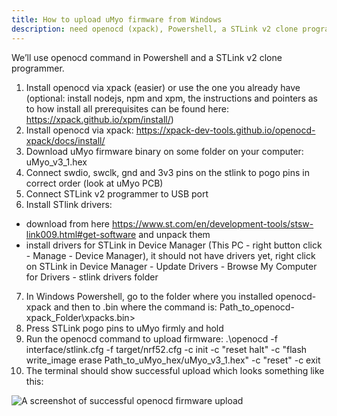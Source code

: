 ```yaml
---
title: How to upload uMyo firmware from Windows
description: need openocd (xpack), Powershell, a STLink v2 clone programmer.
---
```


We’ll use openocd command in Powershell and a STLink v2 clone programmer.

1. Install openocd via xpack (easier) or use the one you already have (optional: install nodejs, npm and xpm, the instructions and pointers as to how install all prerequisites can be found here: https://xpack.github.io/xpm/install/)
2. Install openocd via xpack: https://xpack-dev-tools.github.io/openocd-xpack/docs/install/
3. Download uMyo firmware binary on some folder on your computer: uMyo_v3_1.hex
4. Connect swdio, swclk, gnd and 3v3 pins on the stlink to pogo pins in correct order (look at uMyo PCB)
5. Connect STLink v2 programmer to USB port
6. Install STlink drivers:
- download from here https://www.st.com/en/development-tools/stsw-link009.html#get-software and unpack them 
- install drivers for STLink in Device Manager (This PC - right button click - Manage - Device Manager), it should not have drivers yet, right click on STLink in Device Manager - Update Drivers - Browse My Computer for Drivers - stlink drivers folder
7. In Windows Powershell, go to the folder where you installed openocd-xpack and then to .bin where the command is: Path_to_openocd-xpack_Folder\xpacks\.bin> 
8. Press STLink pogo pins to uMyo firmly and hold
9. Run the openocd command to upload firmware:  .\openocd -f interface/stlink.cfg -f target/nrf52.cfg -c init -c "reset halt" -c "flash write_image erase Path_to_uMyo_hex/uMyo_v3_1.hex" -c "reset" -c exit
10. The terminal should show successful upload which looks something like this:

![A screenshot of successful openocd firmware upload](../../../assets/openocd_umyo_firmware_upload_success.png)